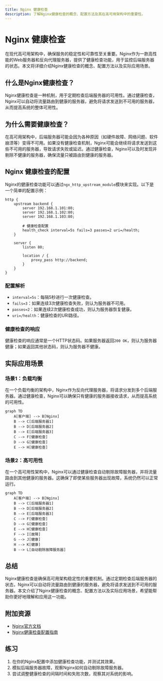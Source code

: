 ```yaml
---
title: Nginx 健康检查
description: 了解Nginx健康检查的概念、配置方法及其在高可用架构中的重要性。
---
```


# Nginx 健康检查

在现代高可用架构中，确保服务的稳定性和可靠性至关重要。Nginx作为一款高性能的Web服务器和反向代理服务器，提供了健康检查功能，用于监控后端服务器的状态。本文将详细介绍Nginx健康检查的概念、配置方法以及实际应用场景。

## 什么是Nginx健康检查？

Nginx健康检查是一种机制，用于定期检查后端服务器的可用性。通过健康检查，Nginx可以自动将流量路由到健康的服务器，避免将请求发送到不可用的服务器，从而提高系统的整体可用性。

## 为什么需要健康检查？

在高可用架构中，后端服务器可能会因为各种原因（如硬件故障、网络问题、软件崩溃等）变得不可用。如果没有健康检查机制，Nginx可能会继续将请求发送到这些不可用的服务器，导致请求失败或延迟。通过健康检查，Nginx可以及时发现并剔除不健康的服务器，确保流量只被路由到健康的服务器。

## Nginx 健康检查的配置

Nginx的健康检查功能可以通过`ngx_http_upstream_module`模块来实现。以下是一个简单的配置示例：

```nginx
http {
    upstream backend {
        server 192.168.1.101:80;
        server 192.168.1.102:80;
        server 192.168.1.103:80;

        # 健康检查配置
        health_check interval=5s fails=3 passes=2 uri=/health;
    }

    server {
        listen 80;

        location / {
            proxy_pass http://backend;
        }
    }
}
```

### 配置解析

- `interval=5s`：每隔5秒进行一次健康检查。
- `fails=3`：如果连续3次健康检查失败，则认为服务器不可用。
- `passes=2`：如果连续2次健康检查成功，则认为服务器恢复健康。
- `uri=/health`：健康检查的URI路径。

### 健康检查的响应

健康检查的响应通常是一个HTTP状态码。如果服务器返回`200 OK`，则认为服务器健康；如果返回其他状态码，则认为服务器不健康。

## 实际应用场景

### 场景1：负载均衡

在一个负载均衡的架构中，Nginx作为反向代理服务器，将请求分发到多个后端服务器。通过健康检查，Nginx可以确保只有健康的服务器接收请求，从而提高系统的可用性。

```mermaid
graph TD
    A[客户端] --> B[Nginx]
    B --> C[后端服务器1]
    B --> D[后端服务器2]
    B --> E[后端服务器3]
    C --> F[健康检查]
    D --> G[健康检查]
    E --> H[健康检查]
```

### 场景2：高可用性

在一个高可用性架构中，Nginx可以通过健康检查自动剔除故障服务器，并将流量路由到其他健康的服务器。这确保了即使某些服务器出现故障，系统仍然可以正常运行。

```mermaid
graph TD
    A[客户端] --> B[Nginx]
    B --> C[后端服务器1]
    B --> D[后端服务器2]
    B --> E[后端服务器3]
    C --> F[健康检查]
    D --> G[健康检查]
    E --> H[健康检查]
    F --> I[故障]
    G --> J[健康]
    H --> K[健康]
    B --> L[自动剔除故障服务器]
```

## 总结

Nginx健康检查是确保高可用架构稳定性的重要机制。通过定期检查后端服务器的状态，Nginx可以自动将流量路由到健康的服务器，避免将请求发送到不可用的服务器。本文介绍了Nginx健康检查的概念、配置方法以及实际应用场景，希望能帮助你更好地理解和应用这一功能。

## 附加资源

- [Nginx官方文档](https://nginx.org/en/docs/)
- [Nginx健康检查配置指南](https://nginx.org/en/docs/http/ngx_http_upstream_module.html#health_check)

## 练习

1. 在你的Nginx配置中添加健康检查功能，并测试其效果。
2. 模拟后端服务器故障，观察Nginx如何自动剔除故障服务器。
3. 尝试调整健康检查的间隔时间和失败次数，观察其对系统的影响。
